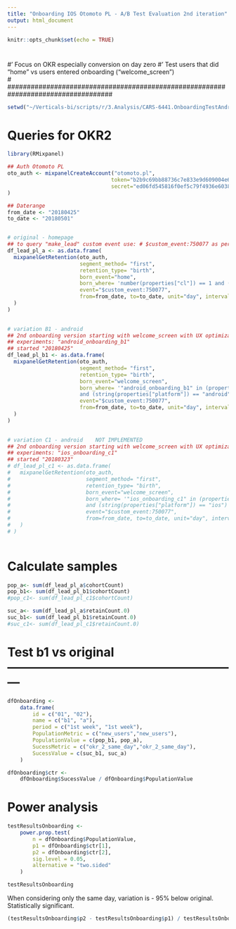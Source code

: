 ```yaml
---
title: "Onboarding IOS Otomoto PL - A/B Test Evaluation 2nd iteration"
output: html_document
---
```


```r
knitr::opts_chunk$set(echo = TRUE)
```

# ###################################################################################
#' Focus on OKR especially conversion on day zero
#' Test users that did "home" vs users entered onboarding ("welcome_screen")          
# ###################################################################################


```r
setwd("~/Verticals-bi/scripts/r/3.Analysis/CARS-6441.OnboardingTestAndroid_PL")

```

# Queries for OKR2
```r
library(RMixpanel)

## Auth Otomoto PL
oto_auth <- mixpanelCreateAccount("otomoto.pl",
                                 token="b2b9c69bb88736c7e833e9d609004e6a",
                                 secret="ed06fd545816f0ef5c79f4936e603870", key="" 
)

## Daterange
from_date <- "20180425"
to_date <- "20180501"


# original - homepage
## to query "make_lead" custom event use: # $custom_event:750077 as per chrome console
df_lead_pl_a <- as.data.frame(
  mixpanelGetRetention(oto_auth, 
                       segment_method= "first", 
                       retention_type= "birth", 
                       born_event="home", 
                       born_where= 'number(properties["cl"]) == 1 and (string(properties["platform"]) == "android")', 
                       event="$custom_event:750077",
                       from=from_date, to=to_date, unit="day", intervalCount = 15 
  )
)    
  

# variation B1 - android
## 2nd onboarding version starting with welcome_screen with UX optimizazions
## experiments: "android_onboarding_b1"
## started "20180425"
df_lead_pl_b1 <- as.data.frame(
  mixpanelGetRetention(oto_auth, 
                       segment_method= "first", 
                       retention_type= "birth", 
                       born_event="welcome_screen", 
                       born_where= '"android_onboarding_b1" in (properties["experiment"]) 
                       and (string(properties["platform"]) == "android")', 
                       event="$custom_event:750077",
                       from=from_date, to=to_date, unit="day", intervalCount = 15 
  )
)  
  

# variation C1 - android    NOT IMPLEMENTED
## 2nd onboarding version starting with welcome_screen with UX optimizazions but removing segments
## experiments: "ios_onboarding_c1"
## started "20180323"
# df_lead_pl_c1 <- as.data.frame(
#   mixpanelGetRetention(oto_auth, 
#                        segment_method= "first", 
#                        retention_type= "birth", 
#                        born_event="welcome_screen", 
#                        born_where= '"ios_onboarding_c1" in (properties["experiments"]) 
#                        and (string(properties["platform"]) == "ios")', 
#                        event="$custom_event:750077",
#                        from=from_date, to=to_date, unit="day", intervalCount = 15 
#   )
# )
  

```

# Calculate samples
```r
pop_a<- sum(df_lead_pl_a$cohortCount)
pop_b1<- sum(df_lead_pl_b1$cohortCount)
#pop_c1<- sum(df_lead_pl_c1$cohortCount)

suc_a<- sum(df_lead_pl_a$retainCount.0)
suc_b1<- sum(df_lead_pl_b1$retainCount.0)
#suc_c1<- sum(df_lead_pl_c1$retainCount.0)
```


# Test b1 vs original ---------------------------------------------------------
```r
dfOnboarding <-
    data.frame(
        id = c("01", "02"),
        name = c("b1", "a"),
        period = c("1st week", "1st week"),
        PopulationMetric = c("new_users","new_users"),
        PopulationValue = c(pop_b1, pop_a),
        SucessMetric = c("okr_2_same_day","okr_2_same_day"),
        SucessValue = c(suc_b1, suc_a)
    )

dfOnboarding$ctr <- 
    dfOnboarding$SucessValue / dfOnboarding$PopulationValue
```

# Power analysis
```r
testResultsOnboarding <- 
    power.prop.test(
        n = dfOnboarding$PopulationValue, 
        p1 = dfOnboarding$ctr[1],
        p2 = dfOnboarding$ctr[2],
        sig.level = 0.05,
        alternative = "two.sided"
    )

testResultsOnboarding
```

When considering only the same day, variation is - 95% below original. Statistically significant.
```r
(testResultsOnboarding$p2 - testResultsOnboarding$p1) / testResultsOnboarding$p1
```




<!-- # Test c1 vs original --------------------------------------------------------- -->
<!-- ```{r cars} -->
<!-- dfOnboarding <- -->
<!--     data.frame( -->
<!--         id = c("01", "02"), -->
<!--         name = c("c1", "a"), -->
<!--         period = c("1st week", "1st week"), -->
<!--         PopulationMetric = c("new_users","new_users"), -->
<!--         PopulationValue = c(pop_c1, pop_a), -->
<!--         SucessMetric = c("okr_2_same_day","okr_2_same_day"), -->
<!--         SucessValue = c(suc_c1, suc_a) -->
<!--     ) -->

<!-- dfOnboarding$ctr <-  -->
<!--     dfOnboarding$SucessValue / dfOnboarding$PopulationValue -->
<!-- ``` -->

<!-- # Power analysis -->
<!-- ```{r} -->
<!-- testResultsOnboarding <-  -->
<!--     power.prop.test( -->
<!--         n = dfOnboarding$PopulationValue,  -->
<!--         p1 = dfOnboarding$ctr[1], -->
<!--         p2 = dfOnboarding$ctr[2], -->
<!--         sig.level = 0.05, -->
<!--         alternative = "two.sided" -->
<!--     ) -->

<!-- testResultsOnboarding -->
<!-- ``` -->

<!-- Variation is - 20% below original. It's NOT significant yet. -->
<!-- ```{r} -->
<!-- (testResultsOnboarding$p2 - testResultsOnboarding$p1) / testResultsOnboarding$p1 -->
<!-- ``` -->
